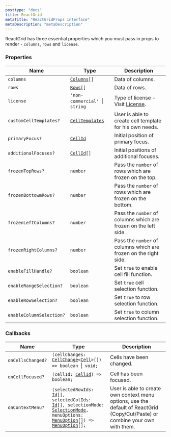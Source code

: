 ```yaml
---
posttype: "docs"
title: ReactGrid
metaTitle: "ReactGridProps interface"
metaDescription: "metaDescription"
---
```


ReactGrid has three essential properties which you must pass in props to render - `columns`, `rows` and `license`.

### Properties

Name                     | Type                        | Description
------------------------ | --------------------------- | -------------
`columns`                | [`Columns`](link)`[]`       | Data of columns.
`rows`                   | [`Rows`](link)`[]`          | Data of rows.
`license`                | `'non-commercial' `\|` string` | Type of license - Visit [License](link).
`customCellTemplates?`   | [`CellTemplates`](link)     | User is able to create cell template for his own needs.
`primaryFocus?`          | [`CellId`](link)            | Initial position of primary focus.
`additionalFocuses?`     | [`CellId`](link)`[]`        | Initial positions of additional focuses.
`frozenTopRows?`         | `number`                    | Pass the `number` of rows which are frozen on the top.
`frozenBottowmRows?`     | `number`                    | Pass the `number` of rows which are frozen on the bottom.
`frozenLeftColumns?`     | `number`                    | Pass the `number` of columns which are frozen on the left side.
`frozenRightColumns?`    | `number`                    | Pass the `number` of columns which are frozen on the right side.
`enableFillHandle?`      | `boolean`                   | Set `true` to enable cell fill function.
`enableRangeSelection?`  | `boolean`                   | Set `true` cell selection function.
`enableRowSelection?`    | `boolean`                   | Set `true` to row selection function.
`enableColumnSelection?` | `boolean`                   | Set `true` to column selection function.

### Callbacks

Name                     | Type  | Description
------------------------ | ----- | -------------
`onCellsChanged?`        | `(cellChanges: `[`CellChange`](link)`<`[`Cell`](link)`>[]) => boolean `\|` void;`| Cells have been changed.
`onCellFocused?`         | `(cellId: `[`CellId`](link)`) => boolean;`| Cell has been focused.
`onContextMenu?`         | `(selectedRowIds: `[`Id`](link)`[], selectedColIds: `[`Id`](link)`[], selectionMode: `[`SelectionMode`](link)`, menuOptions: `[`MenuOption`](link)`[]) => `[`MenuOption`](link)`[];`| User is able to create own context menu options, use the default of ReactGrid (Copy/Cut/Paste) or combine your own with them.


